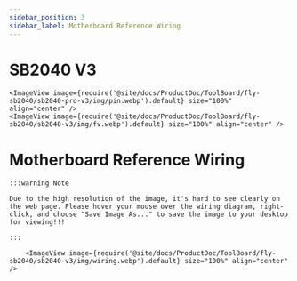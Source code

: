 ```yaml
---
sidebar_position: 3
sidebar_label: Motherboard Reference Wiring
---
```




# SB2040 V3

    <ImageView image={require('@site/docs/ProductDoc/ToolBoard/fly-sb2040/sb2040-pro-v3/img/pin.webp').default} size="100%" align="center" />
    <ImageView image={require('@site/docs/ProductDoc/ToolBoard/fly-sb2040/sb2040-v3/img/fv.webp').default} size="100%" align="center" />


# Motherboard Reference Wiring

    :::warning Note

    Due to the high resolution of the image, it's hard to see clearly on the web page. Please hover your mouse over the wiring diagram, right-click, and choose "Save Image As..." to save the image to your desktop for viewing!!!

    :::

        <ImageView image={require('@site/docs/ProductDoc/ToolBoard/fly-sb2040/sb2040-v3/img/wiring.webp').default} size="100%" align="center" />
